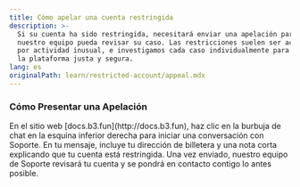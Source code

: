 ```yaml
---
title: Cómo apelar una cuenta restringida
description: >-
  Si su cuenta ha sido restringida, necesitará enviar una apelación para que
  nuestro equipo pueda revisar su caso. Las restricciones suelen ser activadas
  por actividad inusual, e investigamos cada caso individualmente para mantener
  la plataforma justa y segura.
lang: es
originalPath: learn/restricted-account/appeal.mdx
---
```

### Cómo Presentar una Apelación

<Steps>
  <Step title="Abrir el Chat de Soporte">
    En el sitio web [docs.b3.fun](http://docs.b3.fun), haz clic en la burbuja de chat en la esquina inferior derecha para iniciar una conversación con Soporte.
  </Step>
  <Step title="Proporciona Tus Detalles">
    En tu mensaje, incluye tu dirección de billetera y una nota corta explicando que tu cuenta está restringida.
  </Step>
  <Step title="Espera la Revisión">
    Una vez enviado, nuestro equipo de Soporte revisará tu cuenta y se pondrá en contacto contigo lo antes posible.
  </Step>
</Steps>
